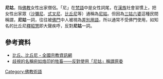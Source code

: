 '''尼姑'''，指[[佛教|佛教]]女性出家僧侶。「尼」在[[梵語|梵語]]中是女性詞尾，在[[漢族|漢族]]社會習慣上，把女性出家眾（[[沙彌尼|沙彌尼]]、[[式叉摩那|式叉尼]]、[[比丘尼|比丘尼]]等）通稱為[[尼姑|尼姑]]。但因為[[三姑六婆|三姑六婆]]這種民間稱謂，'''尼姑'''一詞，往往被[[佛門|佛門]]中人被視為[[歧视语|差別用語]]，所以通常不受佛門使用，如知名的比丘尼[[釋昭慧|釋昭慧]]即大聲疾呼，反對'''尼姑'''一詞。

==參考資料==
*[https://religion.moi.gov.tw/Knowledge/Content?ci=2&cid=396 比丘、比丘尼 - 全國宗教資訊網] {{Wayback|url=https://religion.moi.gov.tw/Knowledge/Content?ci=2&cid=396 |date=20201218193653 }}
*[http://www.hongshi.org.tw/writings.aspx?code=D124135C1647642CF43BD090937B9845 歧視的名稱宛如烙印的牲畜——反對使用「尼姑」稱謂原委] {{Wayback|url=http://www.hongshi.org.tw/writings.aspx?code=D124135C1647642CF43BD090937B9845 |date=20200811210607 }}

{{三姑六婆}}

[[Category:佛教術語|Category:佛教術語]]